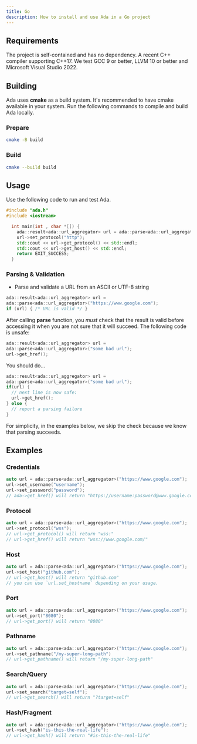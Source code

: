 ```yaml
---
title: Go
description: How to install and use Ada in a Go project
---
```


## Requirements

The project is self-contained and has no dependency.
A recent C++ compiler supporting C++17. We test GCC 9 or better, LLVM 10 or better and Microsoft Visual Studio 2022.

## Building

Ada uses **cmake** as a build system. It's recommended to have cmake available in your system.
Run the following commands to compile and build Ada locally.

<Steps>

  ### Prepare

  ```bash
  cmake -B build
  ```

  ### Build

  ```bash
  cmake --build build
  ```

</Steps>

## Usage

Use the following code to run and test Ada.

```cpp
#include "ada.h"
#include <iostream>

  int main(int , char *[]) {
    ada::result<ada::url_aggregator> url = ada::parse<ada::url_aggregator>("https://www.google.com");
    url->set_protocol("http");
    std::cout << url->get_protocol() << std::endl;
    std::cout << url->get_host() << std::endl;
    return EXIT_SUCCESS;
  }
  ```

  ### Parsing & Validation

  - Parse and validate a URL from an ASCII or UTF-8 string

  ```cpp
  ada::result<ada::url_aggregator> url =
  ada::parse<ada::url_aggregator>("https://www.google.com");
  if (url) { /* URL is valid */ }
  ```

  After calling **parse** function, you *must* check that the result is valid before
  accessing it when you are not sure that it will succeed. The following
  code is unsafe:

  ```cpp
  ada::result<ada::url_aggregator> url =
  ada::parse<ada::url_aggregator>("some bad url");
  url->get_href();
  ```

  You should do...

  ```cpp
  ada::result<ada::url_aggregator> url =
  ada::parse<ada::url_aggregator>("some bad url");
  if(url) {
    // next line is now safe:
    url->get_href();
  } else {
    // report a parsing failure
  }
  ```

  For simplicity, in the examples below, we skip the check because
  we know that parsing succeeds.


  ## Examples

  ### Credentials

  ```cpp
  auto url = ada::parse<ada::url_aggregator>("https://www.google.com");
  url->set_username("username");
  url->set_password("password");
  // ada->get_href() will return "https://username:password@www.google.com/"
  ```

  ### Protocol

  ```cpp
  auto url = ada::parse<ada::url_aggregator>("https://www.google.com");
  url->set_protocol("wss");
  // url->get_protocol() will return "wss:"
  // url->get_href() will return "wss://www.google.com/"
  ```

  ### Host

  ```cpp
  auto url = ada::parse<ada::url_aggregator>("https://www.google.com");
  url->set_host("github.com");
  // url->get_host() will return "github.com"
  // you can use `url.set_hostname` depending on your usage.
  ```

  ### Port

  ```cpp
  auto url = ada::parse<ada::url_aggregator>("https://www.google.com");
  url->set_port("8080");
  // url->get_port() will return "8080"
  ```

  ### Pathname

  ```cpp
  auto url = ada::parse<ada::url_aggregator>("https://www.google.com");
  url->set_pathname("/my-super-long-path")
  // url->get_pathname() will return "/my-super-long-path"
  ```

  ### Search/Query

  ```cpp
  auto url = ada::parse<ada::url_aggregator>("https://www.google.com");
  url->set_search("target=self");
  // url->get_search() will return "?target=self"
  ```

  ### Hash/Fragment

  ```cpp
  auto url = ada::parse<ada::url_aggregator>("https://www.google.com");
  url->set_hash("is-this-the-real-life");
  // url->get_hash() will return "#is-this-the-real-life"
  ```